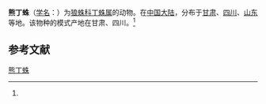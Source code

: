 {{Speciesbox
| name = 熊丁蛛
| status = 
| status_system = 
| image = 
| genus = Dingosa
| species = ursina
| authority = (Schenkel, 1937)<ref name='id13801'>{{cite web| url =http://www.bioinfo.cn/db05/BjdwSpecies.php?action=view&id=13801| title =熊丁蛛| work =《中国动物物种编目数据库》| publisher =中国科学院微生物研究所| author =中国科学院动物研究所| accessdate =2009-04-28| deadurl =yes| archiveurl =https://web.archive.org/web/20160305074351/http://www.bioinfo.cn/db05/BjdwSpecies.php?action=view&id=13801| archivedate =2016-03-05}}</ref>
}}

'''熊丁蛛'''（[[学名|学名]]：{{lang|la|''Dingosa ursina''}}）为[[狼蛛科|狼蛛科]][[丁蛛属|丁蛛属]]的动物。在[[中国大陆|中国大陆]]，分布于[[甘肃|甘肃]]、[[四川|四川]]、[[山东|山东]]等地。该物种的模式产地在甘肃、四川。<ref name='id13801'/>

== 参考文献 ==
{{reflist}}

{{Wikispecies|Dingosa ursina}}

[[Category:丁蛛属|熊丁蛛]]


{{蜘蛛小作品}}
